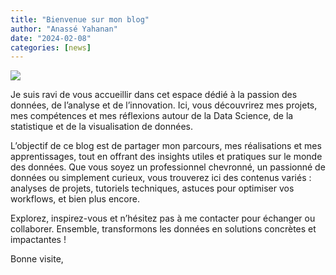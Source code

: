 ```yaml
---
title: "Bienvenue sur mon blog"
author: "Anassé Yahanan"
date: "2024-02-08"
categories: [news]
---
```



![](wlc.png)

Je suis ravi de vous accueillir dans cet espace dédié à la passion des données, de l'analyse et de l'innovation. Ici, vous découvrirez mes projets, mes compétences et mes réflexions autour de la Data Science, de la statistique et de la visualisation de données.

L'objectif de ce blog est de partager mon parcours, mes réalisations et mes apprentissages, tout en offrant des insights utiles et pratiques sur le monde des données. Que vous soyez un professionnel chevronné, un passionné de données ou simplement curieux, vous trouverez ici des contenus variés : analyses de projets, tutoriels techniques, astuces pour optimiser vos workflows, et bien plus encore.

Explorez, inspirez-vous et n'hésitez pas à me contacter pour échanger ou collaborer. Ensemble, transformons les données en solutions concrètes et impactantes !

Bonne visite,
